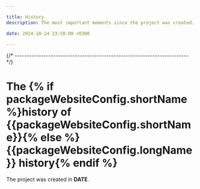 ```yaml
---

title: History
description: The most important moments since the project was created.

date: 2024-10-24 23:58:00 +0300

---
```


{/* ------------------------------------------------------------------------ */}

# The {% if packageWebsiteConfig.shortName %}history of {{packageWebsiteConfig.shortName}}{% else %}{{packageWebsiteConfig.longName}} history{% endif %}

The project was created in **DATE**.
